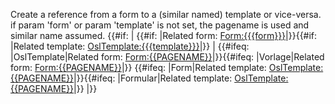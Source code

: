 <noinclude>
Create a reference from a form to a (similar named) template or vice-versa.
if param 'form' or param 'template' is not set, the pagename is used and similar name assumed.
</noinclude>
<includeonly>
{{#if: {{{form|}}}{{{template|}}}|
{{#if: {{{form|}}}|Related form: [[Form:{{{form}}}]]|}}{{#if: {{{template|}}}|Related template: [[OslTemplate:{{{template}}}]]|}}
|
{{#ifeq: {{NAMESPACE}}|OslTemplate|Related form: [[Form:{{PAGENAME}}]]|}}{{#ifeq: {{NAMESPACE}}|Vorlage|Related form: [[Form:{{PAGENAME}}]]|}}<!--
-->{{#ifeq: {{NAMESPACE}}|Form|Related template: [[OslTemplate:{{PAGENAME}}]]|}}{{#ifeq: {{NAMESPACE}}|Formular|Related template: [[OslTemplate:{{PAGENAME}}]]|}}
|}}</includeonly>